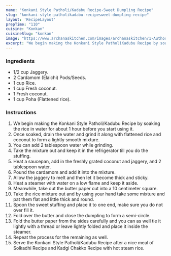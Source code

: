 ---
name: "Konkani Style Patholi/Kadabu Recipe-Sweet Dumpling Recipe"
slug: "konkani-style-patholikadabu-recipesweet-dumpling-recipe"
layout: 'RecipeLayout'
prepTime: "110"
cuisine: "Konkan"
cuisineSlug: "konkan"
image: "https://www.archanaskitchen.com/images/archanaskitchen/1-Author/sibyl_sunitha/Konkani_Style_PatholiKadabu_Recipe_Sweet_Dumpling_Recipe.jpg"
excerpt: "We begin making the Konkani Style PatholiKadubu Recipe by soaking the rice in water for about 1 hour before you start using it"
---

### Ingredients

- 1/2 cup Jaggery.
- 2 Cardamom (Elaichi) Pods/Seeds.
- 1 cup Rice.
- 1 cup Fresh coconut.
- 1 Fresh coconut.
- 1 cup Poha (Flattened rice).

### Instructions

1. We begin making the Konkani Style Patholi/Kadubu Recipe by soaking the rice in water for about 1 hour before you start using it.
1. Once soaked, drain the water and grind it along with flattened rice and coconut to form a lightly smooth mixture.
1. You can add 2 tablespoon water while grinding.
1. Take the mixture out and keep it in the refrigerator till you do the stuffing.
1. Heat a saucepan, add in the freshly grated coconut and jaggery, and 2 tablespoon water.
1. Pound the cardamom and add it into the mixture.
1. Allow the jaggery to melt and then let it become thick and sticky.
1. Heat a steamer with water on a low flame and keep it aside.
1. Meanwhile, take out the butter paper cut into a 10 centimeter square.
1. Take the rice mixture out and by using your hand take some mixture and pat them flat and little thick and round.
1. Spoon the sweet stuffing and place it to one end, make sure you do not over fill it.
1. Fold over the butter and close the dumpling to form a semi-circle.
1. Fold the butter paper from the sides carefully and you can as well tie it lightly with a thread or leave lightly folded and place it inside the steamer.
1. Repeat the process for the remaining as well.
1. Serve the Konkani Style Patholi/Kadubu Recipe after a nice meal of  Solkadhi Recipe  and Kadgi Chakko Recipe  with hot steam rice.
